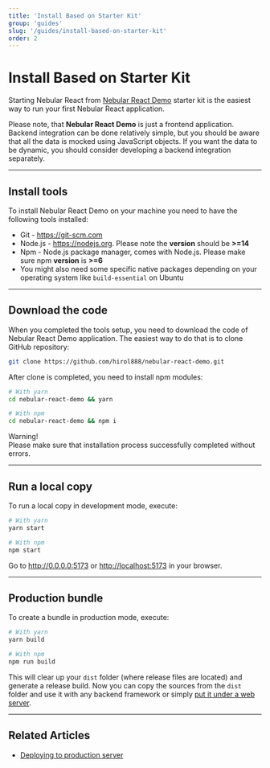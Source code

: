 ```yaml
---
title: 'Install Based on Starter Kit'
group: 'guides'
slug: '/guides/install-based-on-starter-kit'
order: 2
---
```


# Install Based on Starter Kit

Starting Nebular React from <a href="https://github.com/hirol888/nebular-react-demo" target="_blank">Nebular React Demo</a> starter kit is the easiest way to run your first Nebular React application.

Please note, that **Nebular React Demo** is just a frontend application. Backend integration can be done relatively simple, but you should be aware that all the data is mocked using JavaScript objects.
If you want the data to be dynamic, you should consider developing a backend integration separately.

<hr />

## Install tools

To install Nebular React Demo on your machine you need to have the following tools installed:

- Git - <a href="https://git-scm.com" target="_blank">https://git-scm.com</a>
- Node.js - <a href="https://nodejs.org" target="_blank">https://nodejs.org</a>. Please note the **version** should be **>=14**
- Npm - Node.js package manager, comes with Node.js. Please make sure npm **version** is **>=6**
- You might also need some specific native packages depending on your operating system like `build-essential` on Ubuntu

<hr />

## Download the code

When you completed the tools setup, you need to download the code of Nebular React Demo application. The easiest way to do that is to clone GitHub repository:

```bash
git clone https://github.com/hirol888/nebular-react-demo.git
```

After clone is completed, you need to install npm modules:

```bash
# With yarn
cd nebular-react-demo && yarn

# With npm
cd nebular-react-demo && npm i
```

<div class="note note-info">
  <div class="note-title">Warning!</div>
  <div class="note-body">
    Please make sure that installation process successfully completed without errors.
  </div>
</div>
<hr />

## Run a local copy

To run a local copy in development mode, execute:

```bash
# With yarn
yarn start

# With npm
npm start
```

Go to <a href="http://0.0.0.0:5173" target="_blank">http://0.0.0.0:5173</a> or <a href="http://localhost:5173" target="_blank">http://localhost:5173</a> in your browser.

<hr />

## Production bundle

To create a bundle in production mode, execute:

```bash
# With yarn
yarn build

# With npm
npm run build
```

This will clear up your `dist` folder (where release files are located) and generate a release build.
Now you can copy the sources from the `dist` folder and use it with any backend framework or simply [put it under a web server](docs/guides/server-deployment).

<hr />

## Related Articles

- [Deploying to production server](docs/guides/server-deployment)
